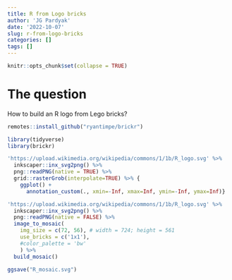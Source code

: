 ```yaml
---
title: R from Logo bricks
author: 'JG Pardyak'
date: '2022-10-07'
slug: r-from-logo-bricks
categories: []
tags: []
---
```


```r
knitr::opts_chunk$set(collapse = TRUE)
```

# The question

How to build an R logo from Lego bricks?

```r
remotes::install_github("ryantimpe/brickr")
```

```r
library(tidyverse)
library(brickr)

'https://upload.wikimedia.org/wikipedia/commons/1/1b/R_logo.svg' %>%
  inkscaper::inx_svg2png() %>%
  png::readPNG(native = TRUE) %>%
  grid::rasterGrob(interpolate=TRUE) %>% {
    ggplot() +
      annotation_custom(., xmin=-Inf, xmax=Inf, ymin=-Inf, ymax=Inf)}
```

```r
'https://upload.wikimedia.org/wikipedia/commons/1/1b/R_logo.svg' %>%
  inkscaper::inx_svg2png() %>%
  png::readPNG(native = FALSE) %>% 
  image_to_mosaic(
    img_size = c(72, 56), # width = 724; height = 561
    use_bricks = c('1x1'),
    #color_palette = 'bw'
    ) %>% 
  build_mosaic()
```

```r
ggsave("R_mosaic.svg")
```

